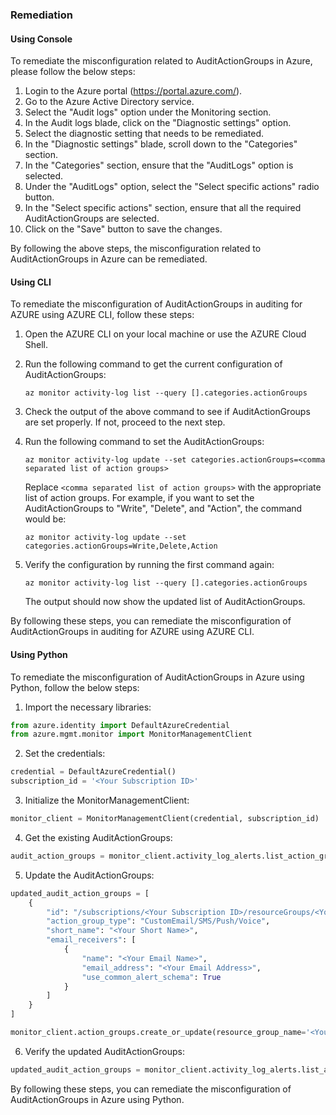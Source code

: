 ### Remediation

#### Using Console

To remediate the misconfiguration related to AuditActionGroups in Azure, please follow the below steps:

1. Login to the Azure portal (https://portal.azure.com/).
2. Go to the Azure Active Directory service.
3. Select the "Audit logs" option under the Monitoring section.
4. In the Audit logs blade, click on the "Diagnostic settings" option.
5. Select the diagnostic setting that needs to be remediated.
6. In the "Diagnostic settings" blade, scroll down to the "Categories" section.
7. In the "Categories" section, ensure that the "AuditLogs" option is selected.
8. Under the "AuditLogs" option, select the "Select specific actions" radio button.
9. In the "Select specific actions" section, ensure that all the required AuditActionGroups are selected.
10. Click on the "Save" button to save the changes.

By following the above steps, the misconfiguration related to AuditActionGroups in Azure can be remediated.

#### Using CLI

To remediate the misconfiguration of AuditActionGroups in auditing for AZURE using AZURE CLI, follow these steps:

1. Open the AZURE CLI on your local machine or use the AZURE Cloud Shell.
2. Run the following command to get the current configuration of AuditActionGroups:

   ```
   az monitor activity-log list --query [].categories.actionGroups
   ```

3. Check the output of the above command to see if AuditActionGroups are set properly. If not, proceed to the next step.
4. Run the following command to set the AuditActionGroups:

   ```
   az monitor activity-log update --set categories.actionGroups=<comma separated list of action groups>
   ```

   Replace `<comma separated list of action groups>` with the appropriate list of action groups. For example, if you want to set the AuditActionGroups to "Write", "Delete", and "Action", the command would be:

   ```
   az monitor activity-log update --set categories.actionGroups=Write,Delete,Action
   ```

5. Verify the configuration by running the first command again:

   ```
   az monitor activity-log list --query [].categories.actionGroups
   ```

   The output should now show the updated list of AuditActionGroups.

By following these steps, you can remediate the misconfiguration of AuditActionGroups in auditing for AZURE using AZURE CLI.

#### Using Python

To remediate the misconfiguration of AuditActionGroups in Azure using Python, follow the below steps:

1. Import the necessary libraries:

```python
from azure.identity import DefaultAzureCredential
from azure.mgmt.monitor import MonitorManagementClient
```

2. Set the credentials:

```python
credential = DefaultAzureCredential()
subscription_id = '<Your Subscription ID>'
```

3. Initialize the MonitorManagementClient:

```python
monitor_client = MonitorManagementClient(credential, subscription_id)
```

4. Get the existing AuditActionGroups:

```python
audit_action_groups = monitor_client.activity_log_alerts.list_action_groups(resource_group_name='<Your Resource Group Name>', action_group_name='<Your Action Group Name>')
```

5. Update the AuditActionGroups:

```python
updated_audit_action_groups = [
    {
        "id": "/subscriptions/<Your Subscription ID>/resourceGroups/<Your Resource Group Name>/providers/microsoft.insights/actionGroups/<Your Action Group Name>",
        "action_group_type": "CustomEmail/SMS/Push/Voice",
        "short_name": "<Your Short Name>",
        "email_receivers": [
            {
                "name": "<Your Email Name>",
                "email_address": "<Your Email Address>",
                "use_common_alert_schema": True
            }
        ]
    }
]

monitor_client.action_groups.create_or_update(resource_group_name='<Your Resource Group Name>', action_group_name='<Your Action Group Name>', parameters=updated_audit_action_groups)
```

6. Verify the updated AuditActionGroups:

```python
updated_audit_action_groups = monitor_client.activity_log_alerts.list_action_groups(resource_group_name='<Your Resource Group Name>', action_group_name='<Your Action Group Name>')
```

By following these steps, you can remediate the misconfiguration of AuditActionGroups in Azure using Python.

